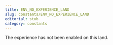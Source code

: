 ```yaml
---
title: ENV_NO_EXPERIENCE_LAND
slug: constants/ENV_NO_EXPERIENCE_LAND
editorial: stub
category: constants
---
```


<LSLConstant
	name="ENV_NO_EXPERIENCE_LAND"
	type="integer"
	value="-7"
/>

The experience has not been enabled on this land.
